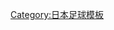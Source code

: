 {{Navbox
| name = 日本職業足球聯賽賽季
| title = {{flagicon|JPN}} '''[[日本職業足球聯賽]]'''球季|日本職業足球聯賽賽季
| state = {{{state|autocollapse}}}
| bodyclass = hlist
| group1 = 
| list1  =
*[[1993年日本職業足球聯賽‎|1993]]
*[[1994年日本職業足球聯賽‎|1994]]
*[[1995年日本職業足球聯賽‎|1995]]
*[[1996年日本職業足球聯賽‎|1996]]
*[[1997年日本職業足球聯賽‎|1997]]
*[[1998年日本職業足球聯賽‎|1998]]
*[[1999年日本職業足球聯賽‎|1999]]
*[[2000年日本職業足球聯賽‎|2000]]
*[[2001年日本職業足球聯賽‎|2001]]
*[[2002年日本職業足球聯賽‎|2002]]
*[[2003年日本職業足球聯賽‎|2003]]
*[[2004年日本職業足球聯賽‎|2004]]
*[[2005年日本職業足球聯賽‎|2005]]
*[[2006年日本職業足球聯賽‎|2006]]
*[[2007年日本職業足球聯賽‎|2007]]
*[[2008年日本職業足球聯賽‎|2008]]
*[[2009年日本職業足球聯賽‎|2009]]
*[[2010年日本職業足球聯賽‎|2010]]
*[[2011年日本職業足球聯賽‎|2011]]
*[[2012年日本職業足球聯賽‎|2012]]
*[[2013年日本職業足球聯賽|2013]]
*[[2014年日本職業足球聯賽|2014]]
*[[2015年日本職業足球聯賽|2015]]
*[[2016年日本職業足球聯賽|2016]]
*[[2017年日本職業足球聯賽|2017]]
*[[2018年日本職業足球聯賽|2018]]
*[[2019年日本職業足球聯賽|2019]]
*[[2020年日本職業足球聯賽|2020]]
*[[2021年日本職業足球聯賽|2021]]
}}<noinclude>
{{collapsible option}}

[[Category:日本足球模板]]
</noinclude>